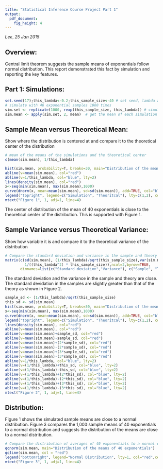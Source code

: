 ---
title: "Statistical Inference Course Project Part 1"
output:
  pdf_document:
    fig_height: 4
---
*Lee*, 
*25 Jan 2015*

## Overview:
Central limit theorem suggests the sample means of exponentials follow normal distribution. This report demonstrated this fact by simulation and reporting the key features.

## Part 1: Simulations:
```{r echo=TRUE}
set.seed(17);this_lambda<-0.2;this_sample_size<-40 # set seed, lambda and sample size
# simulate with 40 exponential samples 1000 times
sim.set <- replicate(1000, rexp(this_sample_size, this_lambda)) # simulate data
sim.mean <- apply(sim.set, 2, mean)  # get the mean of each simulation
```

## Sample Mean versus Theoretical Mean:
Show where the distribution is centered at and compare it  to the theoretical center of the distribution
```{r echo=TRUE}
# mean of the means of the simulations and the theoretical center 
c(mean(sim.mean), 1/this_lambda)
```
```{r echo=FALSE}
hist(sim.mean, probability=T, breaks=30, main="Distribution of the mean of 40 exponentials \nin 1,000 simulations with lambda= 0.2", ylim=c(0, 0.5), col="light grey")
abline(v=mean(sim.mean), col="red")
abline(v=1/this_lambda, col="blue", lty=2)
lines(density(sim.mean), col="red")
x<-seq(min(sim.mean), max(sim.mean),1000)
curve(dnorm(x, mean=mean(sim.mean), sd=sd(sim.mean)), add=TRUE, col="blue", lty=2)
legend("topright", legend=c("Simulation", "Theoritcal"), lty=c(1,2), col=c("red", "blue"),cex = 0.75)
mtext("Figure 1", 1, adj=1, line=4)
```
The center of distribution of the mean of 40 exponentials is close to the theoretical center of the distribution. This is supported with Figure 1.

## Sample Variance versus Theoretical Variance:
Show how variable it is and compare it to the theoretical variance of the distribution
```{r echo=TRUE}
# Compare the standard deviation and variance in the sample and theory
matrix(c(sd(sim.mean), (1/this_lambda)/sqrt(this_sample_size),var(sim.mean), 
         1/((this_lambda^2) * this_sample_size)),ncol=2,byrow=TRUE, 
       dimnames=list(c("Standard deviation","Variance"), c("Sample", "Theory")))
```
The standard deviation and the variance in the sample and theory are close. The standard devidation in the samples are slightly greater than that of the theory as shown in Figure 2.

```{r echo=FALSE}
sample_sd <- (1/this_lambda)/sqrt(this_sample_size)
this_sd <- sd(sim.mean)
hist(sim.mean, probability=T, breaks=30, main="Distribution of the mean of 40 exponentials \nin 1,000 simulations with lambda= 0.2", ylim=c(0, 0.5), col="light grey")
x<-seq(min(sim.mean), max(sim.mean),1000)
curve(dnorm(x, mean=mean(sim.mean), sd=sd(sim.mean)), add=TRUE, col="blue", lty=2)
legend("topright", legend=c("Simulation", "Theoritcal"), lty=c(1,2), col=c("red", "blue"),cex = 0.75)
lines(density(sim.mean), col="red")
abline(v=mean(sim.mean), col="red")
abline(v=mean(sim.mean)+sample_sd, col="red")
abline(v=mean(sim.mean)-sample_sd, col="red")
abline(v=mean(sim.mean)+(2*sample_sd), col="red")
abline(v=mean(sim.mean)-(2*sample_sd), col="red")
abline(v=mean(sim.mean)+(3*sample_sd), col="red")
abline(v=mean(sim.mean)-(3*sample_sd), col="red")
abline(v=1/this_lambda, col="blue", lty=2)
abline(v=(1/this_lambda)+this_sd, col="blue", lty=2)
abline(v=(1/this_lambda)-this_sd, col="blue", lty=2)
abline(v=(1/this_lambda)+(2*this_sd), col="blue", lty=2)
abline(v=(1/this_lambda)-(2*this_sd), col="blue", lty=2)
abline(v=(1/this_lambda)+(3*this_sd), col="blue", lty=2)
abline(v=(1/this_lambda)-(3*this_sd), col="blue", lty=2)
mtext("Figure 2", 1, adj=1, line=4)
```

## Distribution:
Figure 1 shows the simulated sample means are close to a normal distribution. Figure 3 compares the 1,000 sample means of 40 exponentials to a normal distribution and suggests the distribution of the means are close to a normal distribution.

```{r echo=FALSE}
# Compare the distribution of averages of 40 exponentials to a normal distribution
qqnorm(sim.mean, main="Distribution of the means of 40 exponentials")
qqline(sim.mean, col = "red")
legend("bottomright", legend="Normal Distribution", lty=1, col="red",cex = 0.75)
mtext("Figure 3", 1, adj=1, line=4)
```